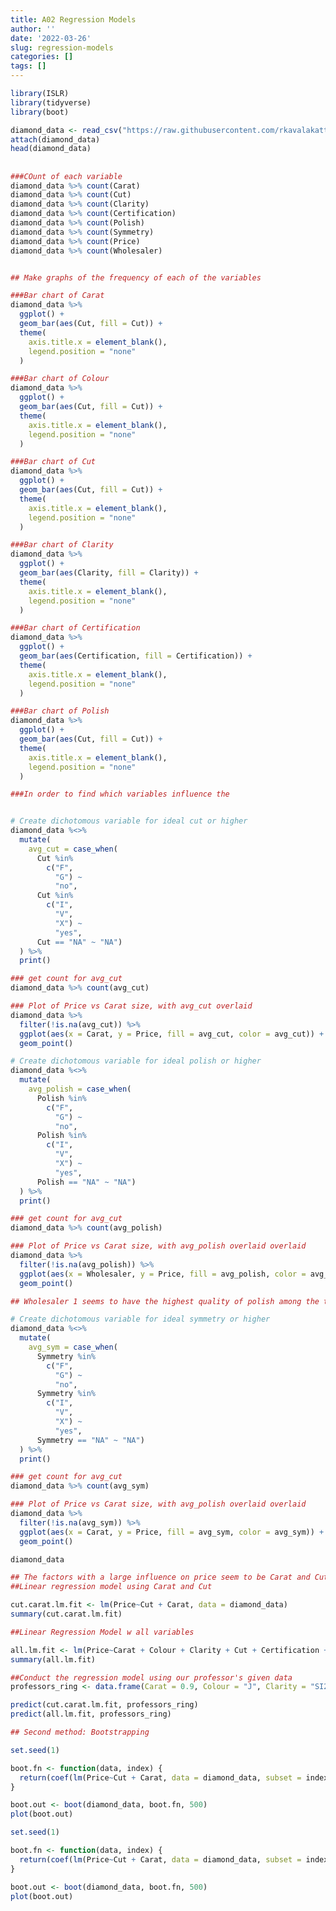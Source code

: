 ```yaml
---
title: A02 Regression Models
author: ''
date: '2022-03-26'
slug: regression-models
categories: []
tags: []
---
```

```r
library(ISLR)
library(tidyverse)
library(boot)

diamond_data <- read_csv("https://raw.githubusercontent.com/rkavalakatt/website_delete/main/content/post/2022-03-26-regression-models/Professor_Proposes_Data.csv")
attach(diamond_data)
head(diamond_data)
```
##
```r
###COunt of each variable
diamond_data %>% count(Carat)
diamond_data %>% count(Cut)
diamond_data %>% count(Clarity)
diamond_data %>% count(Certification)
diamond_data %>% count(Polish)
diamond_data %>% count(Symmetry)
diamond_data %>% count(Price)
diamond_data %>% count(Wholesaler)


## Make graphs of the frequency of each of the variables

###Bar chart of Carat
diamond_data %>%
  ggplot() +
  geom_bar(aes(Cut, fill = Cut)) +
  theme(
    axis.title.x = element_blank(),
    legend.position = "none"
  )

###Bar chart of Colour
diamond_data %>%
  ggplot() +
  geom_bar(aes(Cut, fill = Cut)) +
  theme(
    axis.title.x = element_blank(),
    legend.position = "none"
  )

###Bar chart of Cut
diamond_data %>%
  ggplot() +
  geom_bar(aes(Cut, fill = Cut)) +
  theme(
    axis.title.x = element_blank(),
    legend.position = "none"
  )

###Bar chart of Clarity
diamond_data %>%
  ggplot() +
  geom_bar(aes(Clarity, fill = Clarity)) +
  theme(
    axis.title.x = element_blank(),
    legend.position = "none"
  )

###Bar chart of Certification
diamond_data %>%
  ggplot() +
  geom_bar(aes(Certification, fill = Certification)) +
  theme(
    axis.title.x = element_blank(),
    legend.position = "none"
  )

###Bar chart of Polish
diamond_data %>%
  ggplot() +
  geom_bar(aes(Cut, fill = Cut)) +
  theme(
    axis.title.x = element_blank(),
    legend.position = "none"
  )


```


```r
###In order to find which variables influence the 



```

```r
# Create dichotomous variable for ideal cut or higher
diamond_data %<>%
  mutate(
    avg_cut = case_when(
      Cut %in%
        c("F",
          "G") ~
          "no",
      Cut %in%
        c("I",
          "V",
          "X") ~
          "yes",
      Cut == "NA" ~ "NA")
  ) %>%
  print()

### get count for avg_cut
diamond_data %>% count(avg_cut)

### Plot of Price vs Carat size, with avg_cut overlaid
diamond_data %>%
  filter(!is.na(avg_cut)) %>%
  ggplot(aes(x = Carat, y = Price, fill = avg_cut, color = avg_cut)) + 
  geom_point()
```

```r
# Create dichotomous variable for ideal polish or higher
diamond_data %<>%
  mutate(
    avg_polish = case_when(
      Polish %in%
        c("F",
          "G") ~
          "no",
      Polish %in%
        c("I",
          "V",
          "X") ~
          "yes",
      Polish == "NA" ~ "NA")
  ) %>%
  print()

### get count for avg_cut
diamond_data %>% count(avg_polish)

### Plot of Price vs Carat size, with avg_polish overlaid overlaid
diamond_data %>%
  filter(!is.na(avg_polish)) %>%
  ggplot(aes(x = Wholesaler, y = Price, fill = avg_polish, color = avg_polish)) + 
  geom_point()

## Wholesaler 1 seems to have the highest quality of polish among the three sellers.
```
```r
# Create dichotomous variable for ideal symmetry or higher
diamond_data %<>%
  mutate(
    avg_sym = case_when(
      Symmetry %in%
        c("F",
          "G") ~
          "no",
      Symmetry %in%
        c("I",
          "V",
          "X") ~
          "yes",
      Symmetry == "NA" ~ "NA")
  ) %>%
  print()

### get count for avg_cut
diamond_data %>% count(avg_sym)

### Plot of Price vs Carat size, with avg_polish overlaid overlaid
diamond_data %>%
  filter(!is.na(avg_sym)) %>%
  ggplot(aes(x = Carat, y = Price, fill = avg_sym, color = avg_sym)) + 
  geom_point()
```
```r
diamond_data
```

```r
## The factors with a large influence on price seem to be Carat and Cut
##Linear regression model using Carat and Cut

cut.carat.lm.fit <- lm(Price~Cut + Carat, data = diamond_data)
summary(cut.carat.lm.fit)
```

```r
##Linear Regression Model w all variables

all.lm.fit <- lm(Price~Carat + Colour + Clarity + Cut + Certification + Polish + Symmetry, data = diamond_data)
summary(all.lm.fit)
```
```r
##Conduct the regression model using our professor's given data
professors_ring <- data.frame(Carat = 0.9, Colour = "J", Clarity = "SI2", Cut = "V", Certification = "GIA", Polish = "G", Symmetry = "V")

predict(cut.carat.lm.fit, professors_ring)
predict(all.lm.fit, professors_ring)
```
```r
## Second method: Bootstrapping

set.seed(1)

boot.fn <- function(data, index) {
  return(coef(lm(Price~Cut + Carat, data = diamond_data, subset = index)))
}

boot.out <- boot(diamond_data, boot.fn, 500)
plot(boot.out)
```
```r

set.seed(1)

boot.fn <- function(data, index) {
  return(coef(lm(Price~Cut + Carat, data = diamond_data, subset = index)))
}

boot.out <- boot(diamond_data, boot.fn, 500)
plot(boot.out)
```


